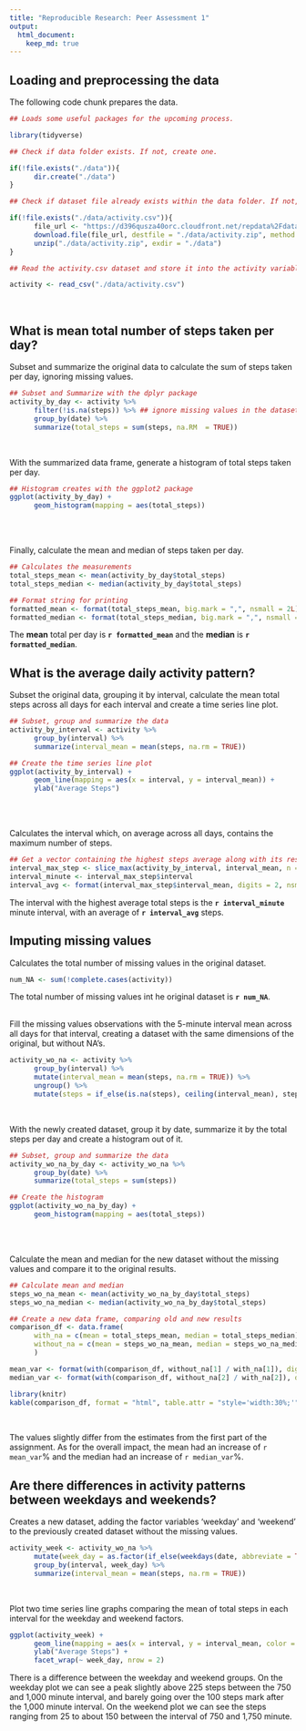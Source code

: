 ```yaml
---
title: "Reproducible Research: Peer Assessment 1"
output: 
  html_document:
    keep_md: true
---
```



## Loading and preprocessing the data\

The following code chunk prepares the data.
```r
## Loads some useful packages for the upcoming process.

library(tidyverse)

## Check if data folder exists. If not, create one.

if(!file.exists("./data")){
      dir.create("./data")
}

## Check if dataset file already exists within the data folder. If not, download and unzip it.

if(!file.exists("./data/activity.csv")){
      file_url <- "https://d396qusza40orc.cloudfront.net/repdata%2Fdata%2Factivity.zip"
      download.file(file_url, destfile = "./data/activity.zip", method = "curl")
      unzip("./data/activity.zip", exdir = "./data")
}

## Read the activity.csv dataset and store it into the activity variable

activity <- read_csv("./data/activity.csv")
```
\

## What is mean total number of steps taken per day?\

Subset and summarize the original data to calculate the sum of steps taken per day, ignoring missing values.
```r
## Subset and Summarize with the dplyr package
activity_by_day <- activity %>%
      filter(!is.na(steps)) %>% ## ignore missing values in the dataset
      group_by(date) %>%
      summarize(total_steps = sum(steps, na.RM  = TRUE))
```
\

With the summarized data frame, generate a histogram of total steps taken per day.
```r
## Histogram creates with the ggplot2 package
ggplot(activity_by_day) +
      geom_histogram(mapping = aes(total_steps))
```
\
\

Finally, calculate the mean and median of steps taken per day.
```r
## Calculates the measurements
total_steps_mean <- mean(activity_by_day$total_steps)
total_steps_median <- median(activity_by_day$total_steps)

## Format string for printing
formatted_mean <- format(total_steps_mean, big.mark = ",", nsmall = 2L)
formatted_median <- format(total_steps_median, big.mark = ",", nsmall = 2L)
```

The **mean** total per day is **`r formatted_mean`** and the **median** is **`r formatted_median`**.\

## What is the average daily activity pattern?\

Subset the original data, grouping it by interval, calculate the mean total steps across all days for each interval and create a time series line plot.
```r
## Subset, group and summarize the data
activity_by_interval <- activity %>%
      group_by(interval) %>%
      summarize(interval_mean = mean(steps, na.rm = TRUE))

## Create the time series line plot
ggplot(activity_by_interval) + 
      geom_line(mapping = aes(x = interval, y = interval_mean)) +
      ylab("Average Steps")
```
\
\

Calculates the interval which, on average across all days, contains the maximum number of steps.
```r
## Get a vector containing the highest steps average along with its respective interval
interval_max_step <- slice_max(activity_by_interval, interval_mean, n = 1)
interval_minute <- interval_max_step$interval
interval_avg <- format(interval_max_step$interval_mean, digits = 2, nsmall = 2L)
```

The interval with the highest average total steps is the **`r interval_minute`** minute interval, with an average of **`r interval_avg`** steps.\

## Imputing missing values\

Calculates the total number of missing values in the original dataset.
```r
num_NA <- sum(!complete.cases(activity))
```
The total number of missing values int he original dataset is **`r num_NA`**.
\
\

Fill the missing values observations with the 5-minute interval mean across all days for that interval, creating a dataset with the same dimensions of the original, but without NA's.
```r
activity_wo_na <- activity %>%
      group_by(interval) %>%
      mutate(interval_mean = mean(steps, na.rm = TRUE)) %>%
      ungroup() %>%
      mutate(steps = if_else(is.na(steps), ceiling(interval_mean), steps))
```
\

With the newly created dataset, group it by date, summarize it by the total steps per day and create a histogram out of it.
```r
## Subset, group and summarize the data
activity_wo_na_by_day <- activity_wo_na %>%
      group_by(date) %>%
      summarize(total_steps = sum(steps))

## Create the histogram
ggplot(activity_wo_na_by_day) +
      geom_histogram(mapping = aes(total_steps))
```
\
\

Calculate the mean and median for the new dataset without the missing values and compare it to the original results.
``` r
## Calculate mean and median
steps_wo_na_mean <- mean(activity_wo_na_by_day$total_steps)
steps_wo_na_median <- median(activity_wo_na_by_day$total_steps)

## Create a new data frame, comparing old and new results
comparison_df <- data.frame(
      with_na = c(mean = total_steps_mean, median = total_steps_median),
      without_na = c(mean = steps_wo_na_mean, median = steps_wo_na_median)
      )

mean_var <- format(with(comparison_df, without_na[1] / with_na[1]), digits = 2, nsmall = 2L)
median_var <- format(with(comparison_df, without_na[2] / with_na[2]), digits = 2, nsmall = 2L)

library(knitr)
kable(comparison_df, format = "html", table.attr = "style='width:30%;'", format.args = list(big.mark = ","))
```
\

The values slightly differ from the estimates from the first part of the assignment. As for the overall impact, the mean had an increase of `r mean_var`% and the median had an increase of `r median_var`%.

## Are there differences in activity patterns between weekdays and weekends?\

Creates a new dataset, adding the factor variables 'weekday' and 'weekend' to the previously created dataset without the missing values.
```r
activity_week <- activity_wo_na %>%
      mutate(week_day = as.factor(if_else(weekdays(date, abbreviate = TRUE) %in% c("sáb", "dom"), "weekend", "weekday"))) %>%
      group_by(interval, week_day) %>%
      summarize(interval_mean = mean(steps, na.rm = TRUE))
```
\

Plot two time series line graphs comparing the mean of total steps in each interval for the weekday and weekend factors.
```r
ggplot(activity_week) + 
      geom_line(mapping = aes(x = interval, y = interval_mean, color = week_day)) + 
      ylab("Average Steps") +
      facet_wrap(~ week_day, nrow = 2)
```

There is a difference between the weekday and weekend groups. On the weekday plot we can see a peak slightly above 225 steps between the 750 and 1,000 minute interval, and barely going over the 100 steps mark after the 1,000 minute interval. On the weekend plot we can see the steps ranging from 25 to about 150 between the interval of 750 and 1,750 minute.
